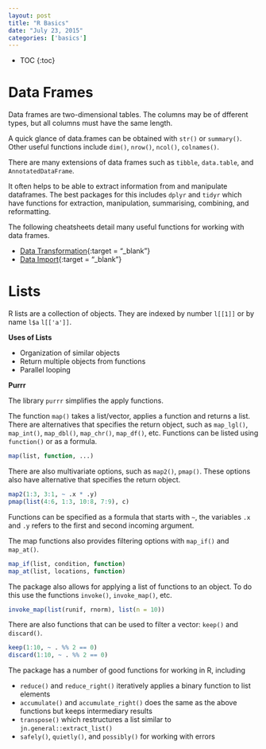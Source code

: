 ```yaml
---
layout: post
title: "R Basics"
date: "July 23, 2015"
categories: ['basics']
---
```


* TOC
{:toc}


# Data Frames
Data frames are two-dimensional tables. The columns may be of dfferent types, but all columns must have the same length. 

A quick glance of data.frames can be obtained with `str()` or `summary()`. Other useful functions include `dim()`, `nrow()`, `ncol()`, `colnames()`.

There are many extensions of data frames such as `tibble`, `data.table`, and `AnnotatedDataFrame`.

It often helps to be able to extract information from and manipulate dataframes. The best packages for this includes `dplyr` and `tidyr` which have functions for extraction, manipulation, summarising, combining, and reformatting. 

The following cheatsheets detail many useful functions for working with data frames. 

* [Data Transformation][dplyr]{:target = "_blank"}
* [Data Import][tidyr]{:target = "_blank"}

# Lists
R lists are a collection of objects. They are indexed by number `l[[1]]` or by name `l$a` `l[['a']]`. 

**Uses of Lists**

* Organization of similar objects
* Return multiple objects from functions
* Parallel looping 

**Purrr**

The library `purrr` simplifies the apply functions. 

The function `map()` takes a list/vector, applies a function and returns a list. There are alternatives that specifies the return object, such as `map_lgl()`, `map_int()`, `map_dbl()`, `map_chr()`, `map_df()`, etc. Functions can be listed using `function()` or as a formula. 

```r
map(list, function, ...)
```
There are also multivariate options, such as `map2()`, `pmap()`. These options also have alternative that specifies the return object.

```r
map2(1:3, 3:1, ~ .x * .y)
pmap(list(4:6, 1:3, 10:8, 7:9), c)
```
Functions can be specified as a formula that starts with `~`, the variables `.x` and `.y` refers to the first and second incoming argument. 

The map functions also provides filtering options with `map_if()` and `map_at()`.

```r
map_if(list, condition, function)
map_at(list, locations, function)
```
The package also allows for applying a list of functions to an object. To do this use the functions `invoke()`, `invoke_map()`, etc.

```r
invoke_map(list(runif, rnorm), list(n = 10))
```
There are also functions that can be used to filter a vector: `keep()` and `discard()`.

```r
keep(1:10, ~ . %% 2 == 0)
discard(1:10, ~ . %% 2 == 0)
```

The package has a number of good functions for working in R, including

* `reduce()` and `reduce_right()` iteratively applies a binary function to list elements
* `accumulate()` and `accumulate_right()` does the same as the above functions but keeps intermediary results
* `transpose()` which restructures a list similar to `jn.general::extract_list()` 
* `safely()`, `quietly()`, and `possibly()` for working with errors

[dplyr]: https://github.com/rstudio/cheatsheets/raw/master/source/pdfs/data-transformation-cheatsheet.pdf
[tidyr]: https://github.com/rstudio/cheatsheets/raw/master/source/pdfs/data-import-cheatsheet.pdf



